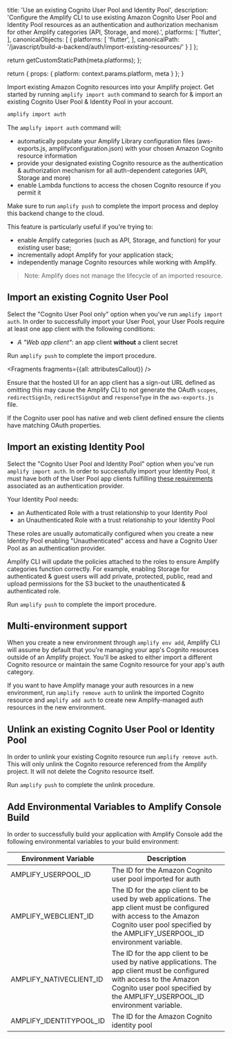                   
  title: 'Use an existing Cognito User Pool and Identity Pool',
  description: 'Configure the Amplify CLI to use existing Amazon Cognito User Pool and Identity Pool resources as an authentication and authorization mechanism for other Amplify categories (API, Storage, and more).',
  platforms: [
    'flutter',
  ],
  canonicalObjects: [
    {
      platforms: [
        'flutter',
      ],
      canonicalPath: '/javascript/build-a-backend/auth/import-existing-resources/'
    }
  ]
};

  return getCustomStaticPath(meta.platforms);
};

  return {
    props: {
      platform: context.params.platform,
      meta
    }
  };
}
          

Import existing Amazon Cognito resources into your Amplify project. Get started by running `amplify import auth` command to search for & import an existing Cognito User Pool & Identity Pool in your account.

```bash
amplify import auth
```

The `amplify import auth` command will:

- automatically populate your Amplify Library configuration files (aws-exports.js, amplifyconfiguration.json) with your chosen Amazon Cognito resource information
- provide your designated existing Cognito resource as the authentication & authorization mechanism for all auth-dependent categories (API, Storage and more)
- enable Lambda functions to access the chosen Cognito resource if you permit it

Make sure to run `amplify push` to complete the import process and deploy this backend change to the cloud.

This feature is particularly useful if you're trying to:

- enable Amplify categories (such as API, Storage, and function) for your existing user base;
- incrementally adopt Amplify for your application stack;
- independently manage Cognito resources while working with Amplify.

> Note: Amplify does not manage the lifecycle of an imported resource.

## Import an existing Cognito User Pool

Select the "Cognito User Pool only" option when you've run `amplify import auth`. In order to successfully import your User Pool, your User Pools require at least one app client with the following conditions:

- *A "Web app client"*: an app client **without** a client secret

Run `amplify push` to complete the import procedure.


<Fragments fragments={{all: attributesCallout}} />

<Callout>

Ensure that the hosted UI for an app client has a sign-out URL defined as omitting this may cause the Amplify CLI to not generate the OAuth `scopes`, `redirectSignIn`, `redirectSignOut` and `responseType` in the `aws-exports.js` file. 

If the Cognito user pool has native and web client defined ensure the clients have matching OAuth properties.  

</Callout>

## Import an existing Identity Pool

Select the "Cognito User Pool and Identity Pool" option when you've run `amplify import auth`. In order to successfully import your Identity Pool, it must have both of the User Pool app clients fulfilling [these requirements](#import-an-existing-cognito-user-pool) associated as an authentication provider.

Your Identity Pool needs:

- an Authenticated Role with a trust relationship to your Identity Pool
- an Unauthenticated Role with a trust relationship to your Identity Pool

These roles are usually automatically configured when you create a new Identity Pool enabling "Unauthenticated" access and have a Cognito User Pool as an authentication provider.

Amplify CLI will update the policies attached to the roles to ensure Amplify categories function correctly. For example, enabling Storage for authenticated & guest users will add private, protected, public, read and upload permissions for the S3 bucket to the unauthenticated & authenticated role.

Run `amplify push` to complete the import procedure.

## Multi-environment support

When you create a new environment through `amplify env add`, Amplify CLI will assume by default that you're managing your app's Cognito resources outside of an Amplify project. You'll be asked to either import a different Cognito resource or maintain the same Cognito resource for your app's auth category.

If you want to have Amplify manage your auth resources in a new environment, run `amplify remove auth` to unlink the imported Cognito resource and `amplify add auth` to create new Amplify-managed auth resources in the new environment.

## Unlink an existing Cognito User Pool or Identity Pool

In order to unlink your existing Cognito resource run `amplify remove auth`. This will only unlink the Cognito resource referenced from the Amplify project. It will not delete the Cognito resource itself.

Run `amplify push` to complete the unlink procedure.

## Add Environmental Variables to Amplify Console Build

In order to successfully build your application with Amplify Console add the following environmental variables to your build environment:

|Environment Variable|Description|
|-|-|
|AMPLIFY_USERPOOL_ID|The ID for the Amazon Cognito user pool imported for auth|
|AMPLIFY_WEBCLIENT_ID|The ID for the app client to be used by web applications. The app client must be configured with access to the Amazon Cognito user pool specified by the AMPLIFY_USERPOOL_ID environment variable.|
|AMPLIFY_NATIVECLIENT_ID|The ID for the app client to be used by native applications. The app client must be configured with access to the Amazon Cognito user pool specified by the AMPLIFY_USERPOOL_ID environment variable.|
|AMPLIFY_IDENTITYPOOL_ID|The ID for the Amazon Cognito identity pool|
